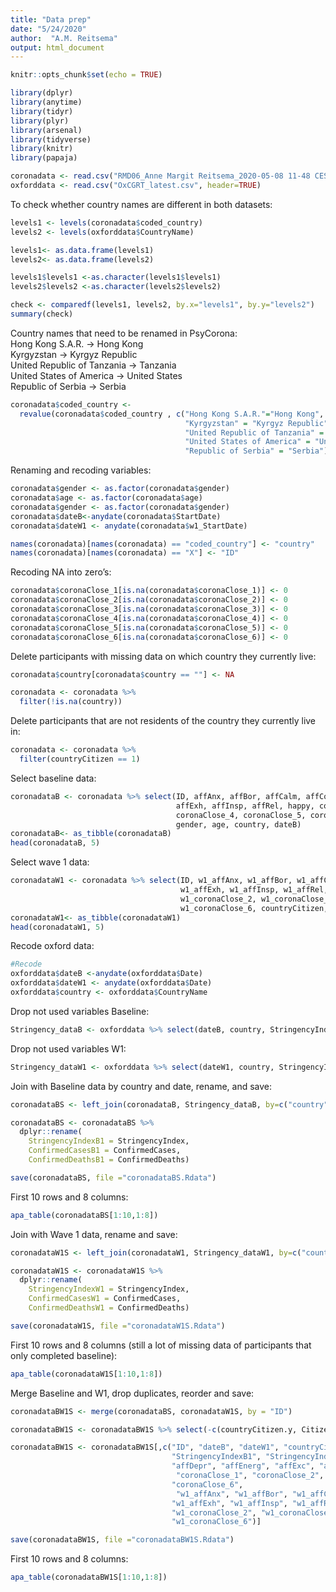 ```yaml
---
title: "Data prep"
date: "5/24/2020"
author:  "A.M. Reitsema"
output: html_document
---
```


```r
knitr::opts_chunk$set(echo = TRUE)
```

```r
library(dplyr)
library(anytime)
library(tidyr)
library(plyr)
library(arsenal)
library(tidyverse)
library(knitr)
library(papaja)
```

```r
coronadata <- read.csv("RMD06_Anne Margit Reitsema_2020-05-08 11-48 CEST.csv", header=TRUE)
oxforddata <- read.csv("OxCGRT_latest.csv", header=TRUE)
```

To check whether country names are different in both datasets:
```r
levels1 <- levels(coronadata$coded_country)
levels2 <- levels(oxforddata$CountryName)

levels1<- as.data.frame(levels1)
levels2<- as.data.frame(levels2)

levels1$levels1 <-as.character(levels1$levels1)
levels2$levels2 <-as.character(levels2$levels2)

check <- comparedf(levels1, levels2, by.x="levels1", by.y="levels2")
summary(check)
```

Country names that need to be renamed in PsyCorona:  
Hong Kong S.A.R. -> Hong Kong  
Kyrgyzstan -> Kyrgyz Republic  
United Republic of Tanzania -> Tanzania  
United States of America -> United States  
Republic of Serbia -> Serbia  

```r
coronadata$coded_country <- 
  revalue(coronadata$coded_country , c("Hong Kong S.A.R."="Hong Kong", 
                                       "Kyrgyzstan" = "Kyrgyz Republic",
                                       "United Republic of Tanzania" = "Tanzania", 
                                       "United States of America" = "United States",
                                       "Republic of Serbia" = "Serbia"))
```

Renaming and recoding variables:
```r
coronadata$gender <- as.factor(coronadata$gender)
coronadata$age <- as.factor(coronadata$age)
coronadata$gender <- as.factor(coronadata$gender)
coronadata$dateB<-anydate(coronadata$StartDate)
coronadata$dateW1 <- anydate(coronadata$w1_StartDate)

names(coronadata)[names(coronadata) == "coded_country"] <- "country"
names(coronadata)[names(coronadata) == "X"] <- "ID"
```

Recoding NA into zero's:
```r
coronadata$coronaClose_1[is.na(coronadata$coronaClose_1)] <- 0
coronadata$coronaClose_2[is.na(coronadata$coronaClose_2)] <- 0
coronadata$coronaClose_3[is.na(coronadata$coronaClose_3)] <- 0
coronadata$coronaClose_4[is.na(coronadata$coronaClose_4)] <- 0
coronadata$coronaClose_5[is.na(coronadata$coronaClose_5)] <- 0
coronadata$coronaClose_6[is.na(coronadata$coronaClose_6)] <- 0
```

Delete participants with missing data on which country they currently live:
```r
coronadata$country[coronadata$country == ""] <- NA

coronadata <- coronadata %>%
  filter(!is.na(country))
```

Delete participants that are not residents of the country they currently live in:
```r
coronadata <- coronadata %>%
  filter(countryCitizen == 1)
```

Select baseline data:
```r
coronadataB <- coronadata %>% select(ID, affAnx, affBor, affCalm, affContent, affDepr, affEnerg, affExc, affNerv,
                                     affExh, affInsp, affRel, happy, coronaClose_1, coronaClose_2, coronaClose_3,
                                     coronaClose_4, coronaClose_5, coronaClose_6, countryCitizen, Citizen,
                                     gender, age, country, dateB)
coronadataB<- as_tibble(coronadataB)
head(coronadataB, 5)
```

Select wave 1 data:
```r
coronadataW1 <- coronadata %>% select(ID, w1_affAnx, w1_affBor, w1_affCalm, w1_affDepr, w1_affEnerg, w1_affNerv,
                                      w1_affExh, w1_affInsp, w1_affRel, w1_affAng, w1_affLov, w1_coronaClose_1, 
                                      w1_coronaClose_2, w1_coronaClose_3, w1_coronaClose_4, w1_coronaClose_5, 
                                      w1_coronaClose_6, countryCitizen, Citizen, gender, age, country, dateW1)
coronadataW1<- as_tibble(coronadataW1)
head(coronadataW1, 5)
```

Recode oxford data:
```r
#Recode 
oxforddata$dateB <-anydate(oxforddata$Date)
oxforddata$dateW1 <- anydate(oxforddata$Date)
oxforddata$country <- oxforddata$CountryName
```

Drop not used variables Baseline:
```r
Stringency_dataB <- oxforddata %>% select(dateB, country, StringencyIndex, ConfirmedCases, ConfirmedDeaths)
```

Drop not used variables W1:
```r
Stringency_dataW1 <- oxforddata %>% select(dateW1, country, StringencyIndex, ConfirmedCases, ConfirmedDeaths)
```

Join with Baseline data by country and date, rename, and save:
```r
coronadataBS <- left_join(coronadataB, Stringency_dataB, by=c("country", "dateB"))

coronadataBS <- coronadataBS %>%
  dplyr::rename(
    StringencyIndexB1 = StringencyIndex,
    ConfirmedCasesB1 = ConfirmedCases,
    ConfirmedDeathsB1 = ConfirmedDeaths)

save(coronadataBS, file ="coronadataBS.Rdata")
```

First 10 rows and 8 columns:
```r
apa_table(coronadataBS[1:10,1:8])
```

Join with Wave 1 data, rename and save:
```r
coronadataW1S <- left_join(coronadataW1, Stringency_dataW1, by=c("country", "dateW1"))

coronadataW1S <- coronadataW1S %>%
  dplyr::rename(
    StringencyIndexW1 = StringencyIndex,
    ConfirmedCasesW1 = ConfirmedCases,
    ConfirmedDeathsW1 = ConfirmedDeaths)

save(coronadataW1S, file ="coronadataW1S.Rdata")
```

First 10 rows and 8 columns (still a lot of missing data of participants that only completed baseline):
```r
apa_table(coronadataW1S[1:10,1:8])
```

Merge Baseline and W1, drop duplicates, reorder and save:
```r
coronadataBW1S <- merge(coronadataBS, coronadataW1S, by = "ID")

coronadataBW1S <- coronadataBW1S %>% select(-c(countryCitizen.y, Citizen.y, country.y, gender.y, age.y))

coronadataBW1S <- coronadataBW1S[,c("ID", "dateB", "dateW1", "countryCitizen.x", "Citizen.x", "country.x", "gender.x", "age.x",
                                    "StringencyIndexB1", "StringencyIndexW1", "affAnx", "affBor", "affCalm", "affContent", 
                                    "affDepr", "affEnerg", "affExc", "affNerv", "affExh", "affInsp", "affRel", "happy",
                                     "coronaClose_1", "coronaClose_2", "coronaClose_3", "coronaClose_4", "coronaClose_5", 
                                    "coronaClose_6",
                                     "w1_affAnx", "w1_affBor", "w1_affCalm", "w1_affDepr", "w1_affEnerg", "w1_affNerv",
                                    "w1_affExh", "w1_affInsp", "w1_affRel", "w1_affAng", "w1_affLov", "w1_coronaClose_1", 
                                    "w1_coronaClose_2", "w1_coronaClose_3", "w1_coronaClose_4", "w1_coronaClose_5", 
                                    "w1_coronaClose_6")]

save(coronadataBW1S, file ="coronadataBW1S.Rdata")
```

First 10 rows and 8 columns:
```r
apa_table(coronadataBW1S[1:10,1:8])
```

